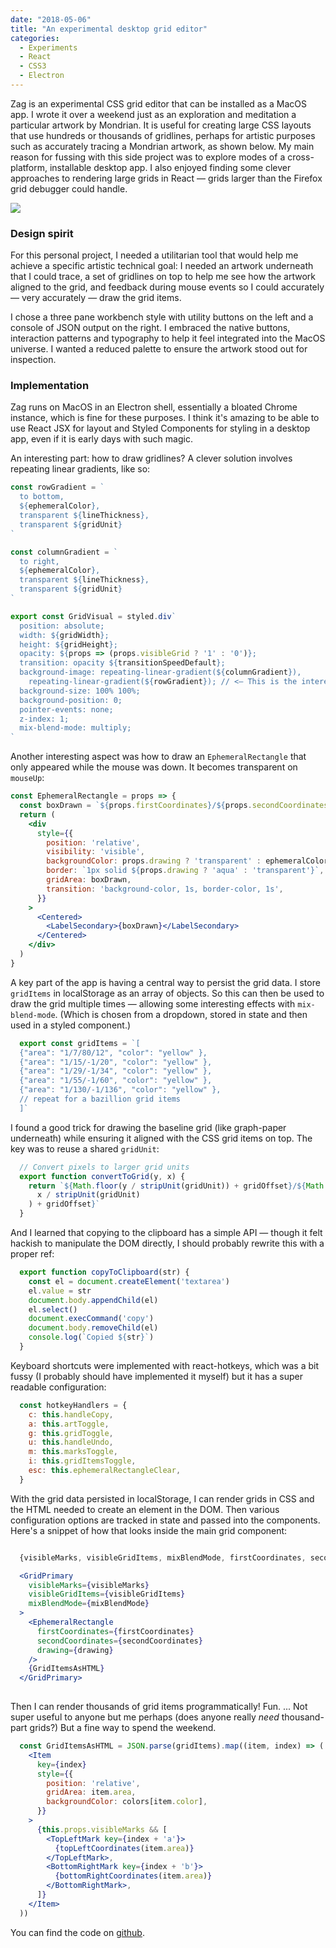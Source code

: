 ```yaml
---
date: "2018-05-06"
title: "An experimental desktop grid editor"
categories:
  - Experiments
  - React
  - CSS3
  - Electron
---
```



Zag is an experimental CSS grid editor that can be installed as a MacOS app. I wrote it over a weekend just as an exploration and meditation a particular artwork by Mondrian. It is useful for creating large CSS layouts that use hundreds or thousands of gridlines, perhaps for artistic purposes such as accurately tracing a Mondrian artwork, as shown below. My main reason for fussing with this side project was to explore modes of a cross-platform, installable desktop app. I also enjoyed finding some clever approaches to rendering large grids in React — grids larger than the Firefox grid debugger could handle.

<GifWrap>

![](zag.gif)

</GifWrap>

### Design spirit

For this personal project, I needed a utilitarian tool that would help me achieve a specific artistic technical goal: I needed an artwork underneath that I could trace, a set of gridlines on top to help me see how the artwork aligned to the grid, and feedback during mouse events so I could accurately — very accurately — draw the grid items.

I chose a three pane workbench style with utility buttons on the left and a console of JSON output on the right. I embraced the native buttons, interaction patterns and typography to help it feel integrated into the MacOS universe. I wanted a reduced palette to ensure the artwork stood out for inspection. 


### Implementation

Zag runs on MacOS in an Electron shell, essentially a bloated Chrome instance, which is fine for these purposes. I think it's amazing to be able to use React JSX for layout and Styled Components for styling in a desktop app, even if it is early days with such magic.

An interesting part: how to draw gridlines? A clever solution involves repeating linear gradients, like so: 


```jsx
const rowGradient = `
  to bottom,
  ${ephemeralColor},
  transparent ${lineThickness},
  transparent ${gridUnit}
`

const columnGradient = `
  to right,
  ${ephemeralColor},
  transparent ${lineThickness},
  transparent ${gridUnit}
`

export const GridVisual = styled.div`
  position: absolute;
  width: ${gridWidth};
  height: ${gridHeight};
  opacity: ${props => (props.visibleGrid ? '1' : '0')};
  transition: opacity ${transitionSpeedDefault};
  background-image: repeating-linear-gradient(${columnGradient}),
    repeating-linear-gradient(${rowGradient}); // <— This is the interesting part
  background-size: 100% 100%;
  background-position: 0;
  pointer-events: none;
  z-index: 1;
  mix-blend-mode: multiply;
`
```

Another interesting aspect was how to draw an `EphemeralRectangle` that only appeared while the mouse was down. It becomes transparent on `mouseUp`: 

```jsx
const EphemeralRectangle = props => {
  const boxDrawn = `${props.firstCoordinates}/${props.secondCoordinates}`
  return (
    <div
      style={{
        position: 'relative',
        visibility: 'visible',
        backgroundColor: props.drawing ? 'transparent' : ephemeralColor,
        border: `1px solid ${props.drawing ? 'aqua' : 'transparent'}`,
        gridArea: boxDrawn,
        transition: 'background-color, 1s, border-color, 1s',
      }}
    >
      <Centered>
        <LabelSecondary>{boxDrawn}</LabelSecondary>
      </Centered>
    </div>
  )
}
```

A key part of the app is having a central way to persist the grid data. I store `gridItems` in localStorage as an array of objects. So this can then be used to draw the grid multiple times — allowing some interesting effects with `mix-blend-mode`. (Which is chosen from a dropdown, stored in state and then used in a styled component.)

```jsx
  export const gridItems = `[
  {"area": "1/7/80/12", "color": "yellow" },
  {"area": "1/15/-1/20", "color": "yellow" },
  {"area": "1/29/-1/34", "color": "yellow" },
  {"area": "1/55/-1/60", "color": "yellow" },
  {"area": "1/130/-1/136", "color": "yellow" },
  // repeat for a bazillion grid items
  ]`
```

I found a good trick for drawing the baseline grid (like graph-paper underneath) while ensuring it aligned with the CSS grid items on top. The key was to reuse a shared `gridUnit`: 

```jsx
  // Convert pixels to larger grid units
  export function convertToGrid(y, x) {
    return `${Math.floor(y / stripUnit(gridUnit)) + gridOffset}/${Math.floor(
      x / stripUnit(gridUnit)
    ) + gridOffset}`
  }
```

And I learned that copying to the clipboard has a simple API — though it felt hackish to manipulate the DOM directly, I should probably rewrite this with a proper ref: 

```jsx
  export function copyToClipboard(str) {
    const el = document.createElement('textarea')
    el.value = str
    document.body.appendChild(el)
    el.select()
    document.execCommand('copy')
    document.body.removeChild(el)
    console.log(`Copied ${str}`)
  }

```

Keyboard shortcuts were implemented with react-hotkeys, which was a bit fussy (I probably should have implemented it myself) but it has a super readable configuration:

```jsx
  const hotkeyHandlers = {
    c: this.handleCopy,
    a: this.artToggle,
    g: this.gridToggle,
    u: this.handleUndo,
    m: this.marksToggle,
    i: this.gridItemsToggle,
    esc: this.ephemeralRectangleClear,
  }
```

With the grid data persisted in localStorage, I can render grids in CSS and the HTML needed to create an element in the DOM. Then various configuration options are tracked in state and passed into the components. Here's a snippet of how that looks inside the main grid component:

```jsx

  {visibleMarks, visibleGridItems, mixBlendMode, firstCoordinates, secondCoordinates, drawing} = this.props

  <GridPrimary
    visibleMarks={visibleMarks}
    visibleGridItems={visibleGridItems}
    mixBlendMode={mixBlendMode}
  >
    <EphemeralRectangle
      firstCoordinates={firstCoordinates}
      secondCoordinates={secondCoordinates}
      drawing={drawing}
    />
    {GridItemsAsHTML}
  </GridPrimary>
  
```

Then I can render thousands of grid items programmatically! Fun. ... Not super useful to anyone but me perhaps (does anyone really _need_ thousand-part grids?) But a fine way to spend the weekend.

```jsx
  const GridItemsAsHTML = JSON.parse(gridItems).map((item, index) => (
    <Item
      key={index}
      style={{
        position: 'relative',
        gridArea: item.area,
        backgroundColor: colors[item.color],
      }}
    >
      {this.props.visibleMarks && [
        <TopLeftMark key={index + 'a'}>
          {topLeftCoordinates(item.area)}
        </TopLeftMark>,
        <BottomRightMark key={index + 'b'}>
          {bottomRightCoordinates(item.area)}
        </BottomRightMark>,
      ]}
    </Item>
  ))
```

You can find the code on [github](https://github.com/christopherfrance/zag).